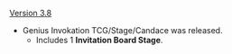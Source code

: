 {{Change History/Header}}
[[Version 3.8]]
* Genius Invokation TCG/Stage/Candace was released.
** Includes 1 '''Invitation Board Stage'''.